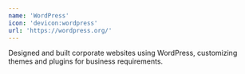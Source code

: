 ```yaml
---
name: 'WordPress'
icon: 'devicon:wordpress'
url: 'https://wordpress.org/'
---
```


Designed and built corporate websites using WordPress, customizing themes and plugins for business requirements.
